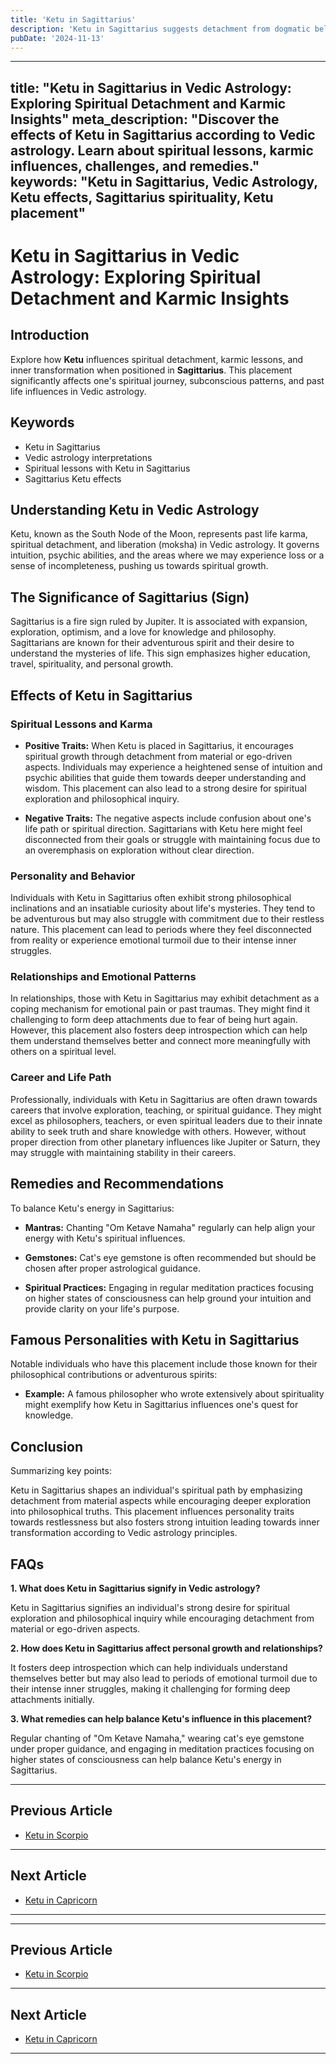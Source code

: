 ```yaml
---
title: 'Ketu in Sagittarius'
description: 'Ketu in Sagittarius suggests detachment from dogmatic beliefs and philosophies. Individuals may question traditional teachings and seek personal truth through spiritual exploration.'
pubDate: '2024-11-13'
---
```


---
title: "Ketu in Sagittarius in Vedic Astrology: Exploring Spiritual Detachment and Karmic Insights"
meta_description: "Discover the effects of Ketu in Sagittarius according to Vedic astrology. Learn about spiritual lessons, karmic influences, challenges, and remedies."
keywords: "Ketu in Sagittarius, Vedic Astrology, Ketu effects, Sagittarius spirituality, Ketu placement"
---

# Ketu in Sagittarius in Vedic Astrology: Exploring Spiritual Detachment and Karmic Insights

## Introduction

Explore how **Ketu** influences spiritual detachment, karmic lessons, and inner transformation when positioned in **Sagittarius**. This placement significantly affects one's spiritual journey, subconscious patterns, and past life influences in Vedic astrology.

## Keywords

- Ketu in Sagittarius
- Vedic astrology interpretations
- Spiritual lessons with Ketu in Sagittarius
- Sagittarius Ketu effects

## Understanding Ketu in Vedic Astrology

Ketu, known as the South Node of the Moon, represents past life karma, spiritual detachment, and liberation (moksha) in Vedic astrology. It governs intuition, psychic abilities, and the areas where we may experience loss or a sense of incompleteness, pushing us towards spiritual growth.

## The Significance of Sagittarius (Sign)

Sagittarius is a fire sign ruled by Jupiter. It is associated with expansion, exploration, optimism, and a love for knowledge and philosophy. Sagittarians are known for their adventurous spirit and their desire to understand the mysteries of life. This sign emphasizes higher education, travel, spirituality, and personal growth.

## Effects of Ketu in Sagittarius

### Spiritual Lessons and Karma

- **Positive Traits:** When Ketu is placed in Sagittarius, it encourages spiritual growth through detachment from material or ego-driven aspects. Individuals may experience a heightened sense of intuition and psychic abilities that guide them towards deeper understanding and wisdom. This placement can also lead to a strong desire for spiritual exploration and philosophical inquiry.
  
- **Negative Traits:** The negative aspects include confusion about one's life path or spiritual direction. Sagittarians with Ketu here might feel disconnected from their goals or struggle with maintaining focus due to an overemphasis on exploration without clear direction.

### Personality and Behavior

Individuals with Ketu in Sagittarius often exhibit strong philosophical inclinations and an insatiable curiosity about life's mysteries. They tend to be adventurous but may also struggle with commitment due to their restless nature. This placement can lead to periods where they feel disconnected from reality or experience emotional turmoil due to their intense inner struggles.

### Relationships and Emotional Patterns

In relationships, those with Ketu in Sagittarius may exhibit detachment as a coping mechanism for emotional pain or past traumas. They might find it challenging to form deep attachments due to fear of being hurt again. However, this placement also fosters deep introspection which can help them understand themselves better and connect more meaningfully with others on a spiritual level.

### Career and Life Path

Professionally, individuals with Ketu in Sagittarius are often drawn towards careers that involve exploration, teaching, or spiritual guidance. They might excel as philosophers, teachers, or even spiritual leaders due to their innate ability to seek truth and share knowledge with others. However, without proper direction from other planetary influences like Jupiter or Saturn, they may struggle with maintaining stability in their careers.

## Remedies and Recommendations

To balance Ketu's energy in Sagittarius:

- **Mantras:** Chanting "Om Ketave Namaha" regularly can help align your energy with Ketu's spiritual influences.
  
- **Gemstones:** Cat's eye gemstone is often recommended but should be chosen after proper astrological guidance.
  
- **Spiritual Practices:** Engaging in regular meditation practices focusing on higher states of consciousness can help ground your intuition and provide clarity on your life's purpose.

## Famous Personalities with Ketu in Sagittarius

Notable individuals who have this placement include those known for their philosophical contributions or adventurous spirits:

- **Example:** A famous philosopher who wrote extensively about spirituality might exemplify how Ketu in Sagittarius influences one's quest for knowledge.

## Conclusion

Summarizing key points:

Ketu in Sagittarius shapes an individual's spiritual path by emphasizing detachment from material aspects while encouraging deeper exploration into philosophical truths. This placement influences personality traits towards restlessness but also fosters strong intuition leading towards inner transformation according to Vedic astrology principles.

## FAQs

**1. What does Ketu in Sagittarius signify in Vedic astrology?**

Ketu in Sagittarius signifies an individual's strong desire for spiritual exploration and philosophical inquiry while encouraging detachment from material or ego-driven aspects.

**2. How does Ketu in Sagittarius affect personal growth and relationships?**

It fosters deep introspection which can help individuals understand themselves better but may also lead to periods of emotional turmoil due to their intense inner struggles, making it challenging for forming deep attachments initially.

**3. What remedies can help balance Ketu's influence in this placement?**

Regular chanting of "Om Ketave Namaha," wearing cat's eye gemstone under proper guidance, and engaging in meditation practices focusing on higher states of consciousness can help balance Ketu's energy in Sagittarius.



---

## Previous Article
- [Ketu in Scorpio](/blogs-md/0809_Ketu_in_Rashi/080908_Ketu_in_Scorpio.mdx)

---

## Next Article
- [Ketu in Capricorn](/blogs-md/0809_Ketu_in_Rashi/080910_Ketu_in_Capricorn.mdx)

---
---

## Previous Article
- [Ketu in Scorpio](080908_Ketu_in_Scorpio.mdx)

---

## Next Article
- [Ketu in Capricorn](080910_Ketu_in_Capricorn.mdx)

---
